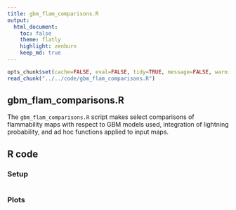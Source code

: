 ```yaml
---
title: gbm_flam_comparisons.R
output:
  html_document:
    toc: false
    theme: flatly
    highlight: zenburn
    keep_md: true
---
```


```r
opts_chunk$set(cache=FALSE, eval=FALSE, tidy=TRUE, message=FALSE, warning=FALSE)
read_chunk("../../code/gbm_flam_comparisons.R")
```

##
##
## gbm_flam_comparisons.R

The `gbm_flam_comparisons.R` script makes select comparisons of flammability maps with respect to GBM models used, integration of lightning probability, and ad hoc functions applied to input maps.

## R code

### Setup

```r
```

### Plots

```r
```
